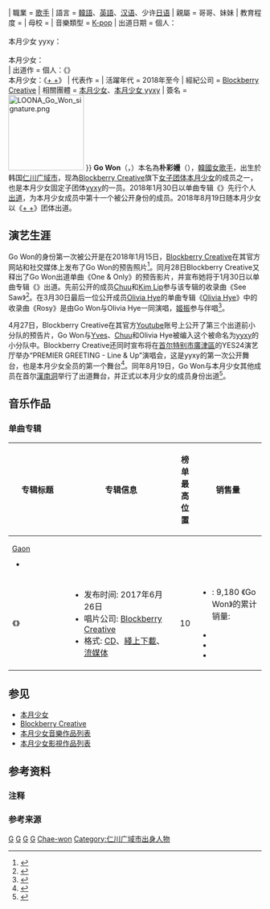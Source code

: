 {{藝人
| 姓名 = 
| 類型 = 女歌手
| 圖片 = 180401 이달의소녀 고원 개인 팬사인회 직찍 (2).jpg
| 圖片簡介 = 2018年4月在个人粉丝签名会上的Go Won
| 圖片尺寸 = 
| 別名 = 
| 原名 = 朴彩嫚<ref>{{Cite Facebook|LoonaSGrowthLog|本月少女 LOOΠΔ 女兒們的成長日誌|2018|6|18|602768230107910}}</ref>
| 羅馬拼音 = Park Chaewon
| 英文名 = Vanilla
| 國籍 = {{KOR}}
| 出生日期 = {{birth_date_and _age|2000|11|19}}
| 出生地點 = {{KOR}}[[仁川广域市|仁川广域市]][[中區_(仁川)|中区]]{{#tag:ref|亦有指其出生地实为[[京畿道|京畿道]][[高阳市|高阳市]]。|group="注"}}
| 職業 = [[歌手|歌手]]
| 語言 = [[韓語|韓語]]、[[英語|英語]]、[[汉语|汉语]]、少许[[日语|日语]]
| 親屬 = 哥哥、妹妹
| 教育程度 = 
| 母校 = 
| 音樂類型 = [[K-pop|K-pop]]
| 出道日期 = 個人：<br>{{start date and age|2018|1|30}}<br>本月少女 yyxy：<br>{{start date and age|2018|5|30}}<br>本月少女：<br>{{start date and age|2018|8|19}}
| 出道作 = 個人：《{{link-en|Go Won (专辑)|Go Won|Go Won}}》<br>本月少女：《[[+_+_(本月少女迷你專輯)|+ +]]》
| 代表作 = 
| 活躍年代 = 2018年至今
| 經紀公司 = [[Blockberry_Creative|Blockberry Creative]]
| 相關團體 = [[本月少女|本月少女]]、[[本月少女_yyxy|本月少女 yyxy]]
| 簽名 = [[File:LOONA_Go_Won_signature.png|150px]]
}}
{{Infobox Korean name
| hangul = 고원
| rr = Gowon
| mr = Kowŏn
| hangulborn = {{linktext|박|채|원}}
| hanjaborn = {{linktext|朴|彩|嫚}}
| rrborn = Bak Chaewon        
| mrborn = 	Pak Ch'aewŏn
}}
'''Go Won'''（{{lang-ko|고원}}，{{bd|2000年|11月19日}}）本名為'''朴彩嫚'''（{{kor|k=박채원|hanja=朴彩嫚|rm=Park Chae Won}}），[[韓國|韓國]][[女歌手|女歌手]]，出生於韩国[[仁川广域市|仁川广域市]]，现為[[Blockberry_Creative|Blockberry Creative]]旗下[[女子音樂團體|女子团体]][[本月少女|本月少女]]的成员之一，也是本月少女固定子团体[[本月少女_yyxy|yyxy]]的一员。2018年1月30日以单曲专辑《{{link-en|Go Won (专辑)|Go Won|Go Won}}》先行个人[[出道|出道]]，为本月少女成员中第十一个被公开身份的成员。2018年8月19日随本月少女以《[[+_+_(本月少女迷你專輯)|+ +]]》团体出道。

==演艺生涯==
Go Won的身份第一次被公开是在2018年1月15日，[[Blockberry_Creative|Blockberry Creative]]在其官方网站和社交媒体上发布了Go Won的预告照片<ref>{{cite news|title=[공식] 이달의소녀, 2018 첫 소녀 공개…어두운 매력의 '고원'|url=http://www.xportsnews.com/?ac=article_view&entry_id=933005|publisher=Xsports News|date=2018-01-15|accessdate=2021-03-06|first=Jeon|last=Won|archive-date=2021-04-28|archive-url=https://web.archive.org/web/20210428051250/http://www.xportsnews.com/?ac=article_view&entry_id=933005}}</ref>。同月28日Blockberry Creative又释出了Go Won出道单曲《One & Only》的预告影片，并宣布她将于1月30日以单曲专辑《{{link-en|Go Won (专辑)|Go Won|Go Won}}》出道。先前公开的成员[[Chuu|Chuu]]和[[Kim_Lip|Kim Lip]]参与该专辑的收录曲《See Saw》<ref>{{cite news|title=[공식]"신비로운 미모"…이달의소녀 고원, 30일 데뷔 확정|url=https://sports.chosun.com/news/ntype.htm?id=201801300100222520015859&servicedate=20180129|publisher=体育朝鲜|date=2018-01-29|accessdate=2021-03-06|first=Kim|last=Yeong-Rog}}</ref>。在3月30日最后一位公开成员[[Olivia_Hye|Olivia Hye]]的单曲专辑《[[Olivia_Hye_(专辑)|Olivia Hye]]》中的收录曲《Rosy》是由Go Won与Olivia Hye一同演唱，[[姬振|姬振]]参与伴唱<ref>{{cite news|title='이달소' 올리비아 혜, 마지막 멤버가 온다…30일 솔로 발표|url=https://sports.chosun.com/news/ntype.htm?id=201803270100212630015777&servicedate=20180326|publisher=体育朝鲜|date=2018-03-26|accessdate=2021-03-06|first=Lee|last=Ji-Hyeon}}</ref>。

4月27日，Blockberry Creative在其官方[[Youtube|Youtube]]账号上公开了第三个出道前小分队的预告片，Go Won与[[Yves_(本月少女)|Yves]]、[[Chuu|Chuu]]和Olivia Hye被编入这个被命名为[[本月少女_yyxy|yyxy]]的小分队中。Blockberry Creative还同时宣布将在[[首尔特别市|首尔特别市]][[廣津區|廣津區]]的YES24演艺厅举办“PREMIER GREETING - Line & Up”演唱会，这是yyxy的第一次公开舞台，也是本月少女全员的第一个舞台<ref>{{cite news|title=이달의 소녀 yyxy, 6월 프리미어 그리팅서 신곡 무대 최초 공개|url=http://osen.mt.co.kr/article/G1110892608|publisher=OSEN|date=|accessdate=2021-03-06|first=Lee|last=So-Dam|archive-date=2020-10-31|archive-url=https://web.archive.org/web/20201031092107/http://osen.mt.co.kr/article/G1110892608}}</ref>。同年8月19日，Go Won与本月少女其他成员在首尔[[漢南洞|漢南洞]]举行了出道舞台，并正式以本月少女的成员身份出道<ref>{{cite news|language=Ko|title=[다녀가요] '99억 괴물신인' 이달의 소녀 "목표는 신인상!"|url=https://www.nocutnews.co.kr/news/5017881|last=Kim|first=Hyeon-Sik|publisher=CBS nocut news|date=2018-08-20|accessdate=2021-02-26|archive-date=2018-08-21|archive-url=https://web.archive.org/web/20180821114312/http://www.nocutnews.co.kr/news/5017881}}</ref>。
==音乐作品==
{{See also|本月少女音樂作品列表}}

===单曲专辑===
{| class="wikitable plainrowheaders" style="text-align:center;" border="1"
! scope="col" rowspan="2" style="width:10em;"| 专辑标题
! scope="col" rowspan="2" style="width:18em;"| 专辑信息
! scope="col" colspan="1" | 榜单<br>最高位置
! scope="col" rowspan="2" style="width:10em;"| 销售量
|-
! scope="col" style="width:3em;font-size:90%;" | [[Gaon音乐榜|Gaon]]<br><ref>{{cite web|url=http://gaonchart.co.kr/main/section/chart/online.gaon?nationGbn=T&serviceGbn=ALL|title=Gaon Album Chart|website=Gaon Music Chart|access-date=2021-03-31|archive-date=2017-03-09|archive-url=https://web.archive.org/web/20170309051712/http://gaonchart.co.kr/main/section/chart/online.gaon?nationGbn=T&serviceGbn=ALL}}
* {{cite web|url=http://gaonchart.co.kr/main/section/chart/album.gaon?nationGbn=T&serviceGbn=&targetTime=10&hitYear=2020&termGbn=week|title=Go Won|date=2020-03-12|access-date=2021-03-31|archive-date=2015-02-03|archive-url=https://web.archive.org/web/20150203005818/http://gaonchart.co.kr/main/section/chart/album.gaon?nationGbn=T&serviceGbn=&targetTime=10&hitYear=2020&termGbn=week}}</ref>
|-
! scope="row" | 《{{link-en|Go Won (专辑)|Go Won|Go Won}}》
|
* 发布时间: 2017年6月26日
* 唱片公司: [[Blockberry_Creative|Blockberry Creative]]
* 格式: [[雷射唱片|CD]]、[[數位音樂下載|綫上下載]]、[[流媒体|流媒体]]
| 10
|
* {{KOR}}: 9,180<!-- 3,497 + 1,693 + 3,990--><ref>《Go Won》的累计销量:
* {{cite web|url=http://gaonchart.co.kr/main/section/chart/album.gaon?nationGbn=T&serviceGbn=&targetTime=04&hitYear=2018&termGbn=month|title=2018년 01월 Album Chart|trans-title=April 2018 Album Chart|website=Gaon Music Chart|access-date=2021-03-31|archive-date=2015-02-03|archive-url=https://web.archive.org/web/20150203005818/http://gaonchart.co.kr/main/section/chart/album.gaon?nationGbn=T&serviceGbn=&targetTime=04&hitYear=2018&termGbn=month}}
* {{cite web|url=http://gaonchart.co.kr/main/section/chart/album.gaon?nationGbn=T&serviceGbn=&targetTime=06&hitYear=2019&termGbn=month|title=2019년 06월 Album Chart|trans-title=June 2019 Album Chart|website=Gaon Music Chart|access-date=2021-03-31|archive-date=2019-07-30|archive-url=https://web.archive.org/web/20190730184807/http://gaonchart.co.kr/main/section/chart/album.gaon?nationGbn=T&serviceGbn=&targetTime=06&hitYear=2019&termGbn=month}}
* {{cite web|url=http://gaonchart.co.kr/main/section/chart/album.gaon?nationGbn=T&serviceGbn=&targetTime=02&hitYear=2020&termGbn=month|title=2020년 02월 Album Chart|trans-title=Februray 2020 Album Chart|website=Gaon Music Chart|access-date=2021-03-31|archive-date=2020-03-18|archive-url=https://web.archive.org/web/20200318035131/http://gaonchart.co.kr/main/section/chart/album.gaon?nationGbn=T&serviceGbn=&targetTime=02&hitYear=2020&termGbn=month}}</ref>
|}

==参见==
*[[本月少女|本月少女]]
*[[Blockberry_Creative|Blockberry Creative]]
*[[本月少女音樂作品列表|本月少女音樂作品列表]]
*[[本月少女影視作品列表|本月少女影視作品列表]]

==参考资料==
===注释===
<references group="注" />
===参考来源===
{{Commonscat|Go Won}}
{{reflist}}

{{本月少女}}
{{Portal bar|人物|大韓民國|音乐}}
[[Category:本月少女|G]]
[[Category:韓國女歌手|G]]
[[Category:韓國流行音樂歌手|G]]
[[Category:韓語流行音樂歌手|G]]
[[Category:朴姓|Chae-won]]
[[Category:仁川广域市出身人物|Category:仁川广域市出身人物]]